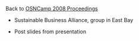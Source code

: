 {{OSNCamp navbar}}
Back to [[OSNCamp 2008 Proceedings]]

* Sustainable Business Alliance, group in East Bay

* Post slides from presentation
{{catneeded}}